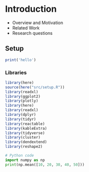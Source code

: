 # Introduction

* Overview and Motivation
* Related Work
* Research questions

## Setup
```r
print('hello')
```

### Libraries

```r
library(here)
source(here("src/setup.R"))
library(readxl)
library(ggplot2)
library(plotly)
library(here)
library(readxl)
library(dplyr)
library(tidyr)
library(reactable)
library(kableExtra)
library(tidyverse)
library(cluster)
library(dendextend)
library(reshape2)

```

```python
# Python code
import numpy as np
print(np.mean([10, 20, 30, 40, 50]))
```
